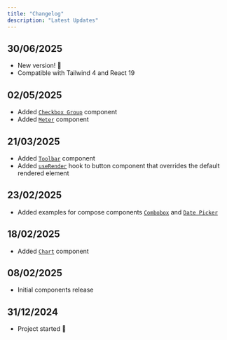 ```yaml
---
title: "Changelog"
description: "Latest Updates"
---
```


## 30/06/2025

- New version! 🎉
- Compatible with Tailwind 4 and React 19

## 02/05/2025

- Added [`Checkbox Group`](/docs/components/checkbox-group) component
- Added [`Meter`](/docs/components/meter) component

## 21/03/2025

- Added [`Toolbar`](/docs/components/toolbar) component
- Added [`useRender`](https://base-ui.com/react/utils/use-render) hook to button component that overrides the default rendered element

## 23/02/2025

- Added examples for compose components [`Combobox`](/docs/components/combobox) and [`Date Picker`](/docs/components/date-picker)

## 18/02/2025

- Added [`Chart`](/docs/components/chart) component

## 08/02/2025

- Initial components release

## 31/12/2024

- Project started 🎉
